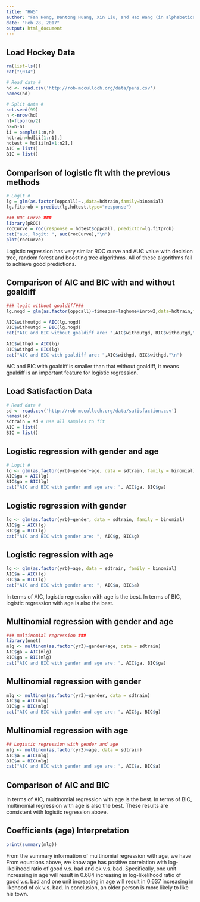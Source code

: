 ```yaml
---
title: "HW5"
author: "Fan Hong, Dantong Huang, Xin Liu, and Hao Wang (in alphabetical order)"
date: "Feb 28, 2017"
output: html_document
---
```


## Load Hockey Data
```r
rm(list=ls())
cat("\014")
```

```r
# Read data #
hd <- read.csv('http://rob-mcculloch.org/data/pens.csv')
names(hd)

# Split data #
set.seed(99)
n <-nrow(hd)
n1=floor(n/2)
n2=n-n1
ii = sample(1:n,n)
hdtrain=hd[ii[1:n1],]
hdtest = hd[ii[n1+1:n2],]
AIC = list()
BIC = list()
```

## Comparison of logistic fit with the previous methods
```r
# Logit #
lg = glm(as.factor(oppcall)~.,data=hdtrain,family=binomial)
lg.fitprob = predict(lg,hdtest,type="response")

### ROC Curve ###
library(pROC)
rocCurve = roc(response = hdtest$oppcall, predictor=lg.fitprob)
cat("auc, logit: ", auc(rocCurve),"\n")
plot(rocCurve)
```

Logistic regression has very similar ROC curve and AUC value with decision tree, random forest and boosting tree algorithms. All of these algorithms fail to achieve good predictions.

## Comparison of AIC and BIC with and without goaldiff
```r
### logit without goaldiff###
lg.nogd = glm(as.factor(oppcall)~timespan+laghome+inrow2,data=hdtrain,family=binomial)

AIC$withoutgd = AIC(lg.nogd)
BIC$withoutgd = BIC(lg.nogd)
cat("AIC and BIC without goaldiff are: ",AIC$withoutgd, BIC$withoutgd,"\n")

AIC$withgd = AIC(lg)
BIC$withgd = BIC(lg)
cat("AIC and BIC with goaldiff are: ",AIC$withgd, BIC$withgd,"\n")
```
AIC and BIC with goaldiff is smaller than that without goaldiff, it means goaldiff is an important feature for logistic regression.

## Load Satisfaction Data
```r
# Read data #
sd <- read.csv('http://rob-mcculloch.org/data/satisfaction.csv')
names(sd)
sdtrain = sd # use all samples to fit
AIC = list()
BIC = list()
```

## Logistic regression with gender and age
```r
# Logit #
lg <- glm(as.factor(yrb)~gender+age, data = sdtrain, family = binomial)
AIC$ga = AIC(lg)
BIC$ga = BIC(lg)
cat("AIC and BIC with gender and age are: ", AIC$ga, BIC$ga)
```

## Logistic regression with gender
```r
lg <- glm(as.factor(yrb)~gender, data = sdtrain, family = binomial)
AIC$g = AIC(lg)
BIC$g = BIC(lg)
cat("AIC and BIC with gender are: ", AIC$g, BIC$g)
```
## Logistic regression with age
```r
lg <- glm(as.factor(yrb)~age, data = sdtrain, family = binomial)
AIC$a = AIC(lg)
BIC$a = BIC(lg)
cat("AIC and BIC with gender are: ", AIC$a, BIC$a)
```
In terms of AIC, logistic regression with age is the best. In terms of BIC, logistic regression with age is also the best. 

## Multinomial regression with gender and age
```r
### multinomial regression ###
library(nnet)
mlg <- multinom(as.factor(yr3)~gender+age, data = sdtrain)
AIC$ga = AIC(mlg)
BIC$ga = BIC(mlg)
cat("AIC and BIC with gender and age are: ", AIC$ga, BIC$ga)
```

## Multinomial regression with gender
```r
mlg <- multinom(as.factor(yr3)~gender, data = sdtrain)
AIC$g = AIC(mlg)
BIC$g = BIC(mlg)
cat("AIC and BIC with gender and age are: ", AIC$g, BIC$g)
```

## Multinomial regression with age
```r
## Logistic regression with gender and age
mlg <- multinom(as.factor(yr3)~age, data = sdtrain)
AIC$a = AIC(mlg)
BIC$a = BIC(mlg)
cat("AIC and BIC with gender and age are: ", AIC$a, BIC$a)
```

## Comparison of AIC and BIC 
In terms of AIC, multinomial regression with age is the best. In terms of BIC, multinomial regression with age is also the best. These results are consistent with logistic regression above.


## Coefficients (age) Interpretation 
```r
print(summary(mlg))
```

From the summary information of multinomial regression with age, we have
\begin{align*}
\log \frac{P(\text{yr3=good})}{P(\text{yr3=bad})} = -1.244 + 0.684 \cdot \text{age}\\
\log \frac{P(\text{yr3=ok})}{P(\text{yr3=bad})} = -0.238 + 0.637 \cdot \text{age}
\end{align*}
From equations above, we know age has positive correlation with log-likelihood ratio of good v.s. bad and ok v.s. bad. Specifically, one unit increasing in age will result in 0.684 increasing in log-likelihood ratio of good v.s. bad and one unit increasing in age will result in 0.637 increasing in likehood of ok v.s. bad. In conclusion, an older person is more likely to like his town.


